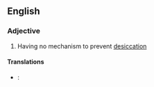 ==English==

===Adjective===
{{en-adj}}

# {{context|biology|of a plant}} Having no mechanism to prevent [[desiccation]]

====Translations====
{{trans-top|ecology: plants that cannot prevent desiccation}}
*{{de}}: {{t+|de|poikilohydrisch}}
{{trans-mid}}
{{trans-bottom}}